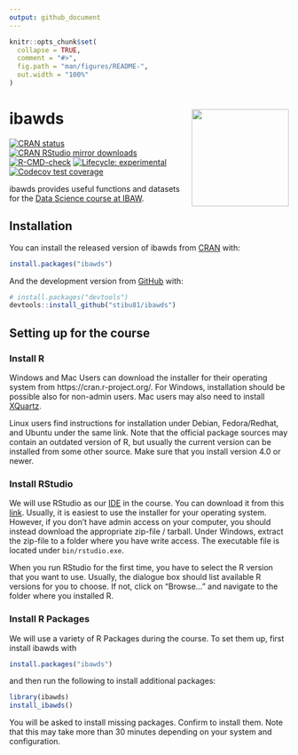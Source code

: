 ```yaml
---
output: github_document
---
```


<!-- README.md is generated from README.Rmd. Please edit that file -->

```r
knitr::opts_chunk$set(
  collapse = TRUE,
  comment = "#>",
  fig.path = "man/figures/README-",
  out.width = "100%"
)
```

# ibawds <img src="man/figures/ibawds_logo.png" align="right" width="175" />

<!-- badges: start -->
[![CRAN status](https://www.r-pkg.org/badges/version/ibawds)](https://CRAN.R-project.org/package=ibawds)
[![CRAN RStudio mirror downloads](https://cranlogs.r-pkg.org/badges/last-month/ibawds?color=blue)](https://r-pkg.org/pkg/ibawds)
[![R-CMD-check](https://github.com/stibu81/ibawds/workflows/R-CMD-check/badge.svg)](https://github.com/stibu81/ibawds/actions)
[![Lifecycle: experimental](https://img.shields.io/badge/lifecycle-experimental-orange.svg)](https://lifecycle.r-lib.org/articles/stages.html#experimental)
[![Codecov test coverage](https://codecov.io/gh/stibu81/ibawds/graph/badge.svg)](https://app.codecov.io/gh/stibu81/ibawds)
<!-- badges: end -->

ibawds provides useful functions and datasets for the
[Data Science course at IBAW](https://ibaw.ch/bildungsangebote/informatik/coding-data-science/data-science-ndk-hf/).


## Installation

You can install the released version of ibawds from
[CRAN](https://cran.r-project.org/package=ibawds) with:

``` r
install.packages("ibawds")
```

And the development version from [GitHub](https://github.com/) with:

``` r
# install.packages("devtools")
devtools::install_github("stibu81/ibawds")
```

## Setting up for the course

### Install R

Windows and Mac Users can download the installer for their operating system
from https://cran.r-project.org/. For Windows, installation should be
possible also for non-admin users. Mac users may also need to install
[XQuartz](https://www.xquartz.org/).

Linux users find instructions for installation under Debian, Fedora/Redhat,
and Ubuntu under the same link. Note that the official package sources may
contain an outdated version of R, but usually the current version can be
installed from some other source. Make sure that you install version 4.0 or
newer.


### Install RStudio

We will use RStudio as our
[IDE](https://en.wikipedia.org/wiki/Integrated_development_environment)
in the course. You can download it from this
[link](https://posit.co/download/rstudio-desktop/). Usually,
it is easiest to use the installer for your operating system. 
However, if you don't have admin access on your computer, you should instead
download the appropriate zip-file / tarball. Under Windows, extract the zip-file
to a folder where you have write access. The executable file is located under
`bin/rstudio.exe`.


When you run RStudio for the first time, you have to select the R version that
you want to use. Usually, the dialogue box should list available R versions for
you to choose. If not, click on "Browse..." and navigate to the folder where
you installed R.


### Install R Packages

We will use a variety of R Packages during the course. To set them up,
first install ibawds with

``` r
install.packages("ibawds")
```

and then run the following to install additional packages:

``` r
library(ibawds)
install_ibawds()
```

You will be asked to install missing packages. Confirm to install them. Note
that this may take more than 30 minutes depending on your system
and configuration.

